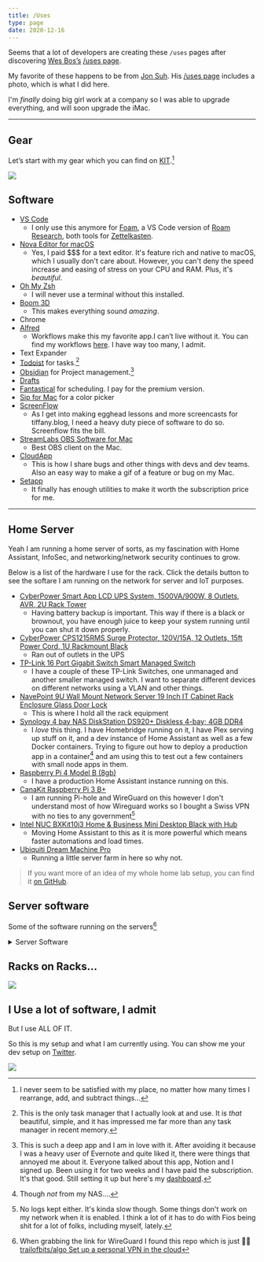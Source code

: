 ```yaml
---
title: /Uses
type: page
date: 2020-12-16
---
```


Seems that a lot of developers are creating these `/uses` pages after discovering [Wes Bos’s](https://twitter.com/wesbos) [/uses page](http://wesbos.com/uses).

My favorite of these happens to be from [Jon Suh](https://twitter.com/jonsuh). His [/uses page](https://jonsuh.com/uses/) includes a photo, which is what I did here.

I'm _finally_ doing big girl work at a company so I was able to upgrade everything, and will soon upgrade the iMac.

---

## Gear

Let’s start with my gear which you can find on [KIT](https://kit.co/tiffanywhite/my-office).[^1]

![](https://res.cloudinary.com/twhiteblog/image/upload/v1639727081/desk-setup_g7xzrm.webp)

## Software

- [VS Code](https://code.visualstudio.com/)
  - I only use this anymore for [Foam](https://foambubble.github.io/foam/), a VS Code version of [Roam Research](https://roamresearch.com/), both tools for [Zettelkasten](https://zettelkasten.de/).
- [Nova Editor for macOS](https://nova.app)
  - Yes, I paid $$$ for a text editor. It's feature rich and native to macOS, which I usually don't care about. However, you can't deny the speed increase and easing of stress on your CPU and RAM. Plus, it's _beautiful_.
- [Oh My Zsh](https://github.com/robbyrussell/oh-my-zsh)
  - I will never use a terminal without this installed.
- [Boom 3D](http://www.globaldelight.com/boom3d/index.php)
  - This makes everything sound _amazing_.
- Chrome
- [Alfred](https://www.alfredapp.com)
  - Workflows make this my favorite app.I can’t live without it. You can find my workflows [here](https://trw.im/alfred). I have way too many, I admit.
- Text Expander
- [Todoist](https://todosit.com) for tasks.[^2]
- [Obsidian](https://obsidian.md) for Project management.[^3]
- [Drafts](https://getdrafts.com/)
- [Fantastical](https://flexibits.com/fantastical) for scheduling. I pay for the premium version.
- [Sip for Mac](https://sipapp.io/) for a color picker
- [ScreenFlow](https://www.telestream.net/screenflow/overview.htm)
  - As I get into making egghead lessons and more screencasts for tiffany.blog, I need a heavy duty piece of software to do so. Screenflow fits the bill.
- [StreamLabs OBS Software for Mac](https://streamlabs.com/)
  - Best OBS client on the Mac.
- [CloudApp](https://www.getcloudapp.com/)
  - This is how I share bugs and other things with devs and dev teams. Also an easy way to make a gif of a feature or bug on my Mac.
- [Setapp](https://setapp.com/)
  - It finally has enough utilities to make it worth the subscription price for me.

<hr />

## Home Server
Yeah I am running a home server of sorts, as my fascination with Home Assistant, InfoSec, and networking/network security continues to grow.

Below is a list of the hardware I use for the rack. Click the details button to see the softare I am running on the network for server and IoT purposes.

- [CyberPower Smart App LCD UPS System, 1500VA/900W, 8 Outlets, AVR, 2U Rack Tower](https://www.amazon.com/gp/product/B00HDODQYS?psc=1)
  - Having battery backup is important. This way if there is a black or brownout, you have enough juice to keep your system running until you can shut it down properly.
- [CyberPower CPS1215RMS Surge Protector, 120V/15A, 12 Outlets, 15ft Power Cord, 1U Rackmount Black](https://www.amazon.com/gp/product/B00077INZU?psc=1)
  - Ran out of outlets in the UPS
- [TP-Link 16 Port Gigabit Switch Smart Managed Switch](https://www.amazon.com/gp/product/B0797KPRPK?psc=1)
  - I have a couple of these TP-Link Switches, one unmanaged and another smaller managed switch. I want to separate different devices on different networks using a VLAN and other things.
- [NavePoint 9U Wall Mount Network Server 19 Inch IT Cabinet Rack Enclosure Glass Door Lock](https://www.amazon.com/NavePoint-Network-Server-Cabinet-Enclosure/dp/B01FKOW4LS/144-7175663-3493110?psc=1)
  - This is where I hold all the rack equipment
- [Synology 4 bay NAS DiskStation DS920+ Diskless 4-bay; 4GB DDR4](https://www.amazon.com/gp/product/B087Z34F3R?psc=1)
  - I *love* this thing. I have Homebridge running on it, I have Plex serving up stuff on it, and a dev instance of Home Assistant as well as a few Docker containers. Trying to figure out how to deploy a production app in a container[^4] and am using this to test out a few containers with small node apps in them.
- [Raspberry Pi 4 Model B (8gb)](https://www.amazon.com/gp/product/B08R87H4RR?psc=1)
  - I have a production Home Assistant instance running on this.
- [CanaKit Raspberry Pi 3 B+](https://www.amazon.com/CanaKit-Raspberry-Premium-Clear-Supply/dp/B07BC7BMHY)
  - I am running Pi-hole and WireGuard on this however I don't understand most of how Wireguard works so I bought a Swiss VPN with no ties to any government[^5]
- [Intel NUC BXKit10i3 Home & Business Mini Desktop Black with Hub](https://www.amazon.com/gp/product/B09DCZQFF2?psc=1)
  - Moving Home Assistant to this as it is more powerful which means faster automations and load times.
- [Ubiquiti Dream Machine Pro](https://store.ui.com/collections/unifi-network-unifi-os-consoles/products/udm-pro)
  - Running a little server farm in here so why not.

> If you want more of an idea of my whole home lab setup, you can find it [on GitHub](https://homelab.tifflabs.org).


## Server software
Some of the software running on the servers[^6]

<details>
  <summary>Server Software</summary>
    <ul>
      <li><a href="hhttps://www.proxmox.com/en/downloads/category/iso-images-pve/">Proxmox</a></li>
      <li><a href="https://ubuntu.com/download/server">Ubuntu Server</a></li>
      <li><a href="https://www.docker.com/">Docker</a></li>
      <li><a href="https://k3s.io/">k3s</a></li>
      <li><a href="https://www.home-assistant.io/">Home Assistant</a></li>
      <li><a href="https://tailscale.com/">Tailscale</a></li>
      <li><a href="https://store.ui.com/collections/unifi-network-unifi-os-consoles/products/udm-pro/">UniFi OS</a></li>
    </ul>
</details>


## Racks on Racks...

![](https://res.cloudinary.com/twhiteblog/image/upload/c_scale,w_2359/v1639727091/IMG_8931_buplou.webp)


## I Use a lot of software, I admit

But I use ALL OF IT.

So this is my setup and what I am currently using. You can show me your dev setup on [Twitter](https://twitter.com/tiffanywhitedev).

![](https://res.cloudinary.com/twhiteblog/image/upload/c_scale,w_2082/v1639727371/IMG_8912_fwaqjh.jpg)

[^1]: I never seem to be satisfied with my place, no matter how many times I rearrange, add, and subtract things...
[^2]: This is the only task manager that I actually look at and use. It is _that_ beautiful, simple, and it has impressed me far more than any task manager in recent memory.
[^3]: This is such a deep app and I am in love with it. After avoiding it because I was a heavy user of Evernote and quite liked it, there were things that annoyed me about it. Everyone talked about this app, Notion and I signed up. Been using it for two weeks and I have paid the subscription. It's that good. Still setting it up but here's my [dashboard](http://trw.im/dash).
[^4]: Though *not* from my NAS....
[^5]: No logs kept either. It's kinda slow though. Some things don't work on my network when it is enabled. I think a lot of it has to do with Fios being shit for a lot of folks, including myself, lately.
[^6]: When grabbing the link for WireGuard I found this repo which is just 🤌🏽 [trailofbits/algo Set up a personal VPN in the cloud](https://github.com/trailofbits/algo)
